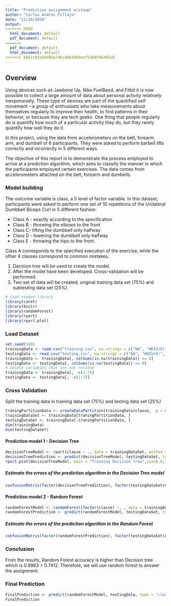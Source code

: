 ```yaml
---
title: "Prediction assignment writeup"
author: "Carlos Andres Pillajo"
date: "11/16/2020"
output: 
<<<<<<< HEAD
  html_document: default
  pdf_document: default
=======
  pdf_document: default
  html_document: default
>>>>>>> 6861c02a50d9bb748cd0649b8eef5d80596485a8
---
```


## Overview

Using devices such as Jawbone Up, Nike FuelBand, and Fitbit it is now possible to collect a large amount of data about personal activity relatively inexpensively. These type of devices are part of the quantified self movement – a group of enthusiasts who take measurements about themselves regularly to improve their health, to find patterns in their behavior, or because they are tech geeks. One thing that people regularly do is quantify how much of a particular activity they do, but they rarely quantify how well they do it. 

In this project, using the data from accelerometers on the belt, forearm, arm, and dumbell of 6 participants. They were asked to perform barbell lifts correctly and incorrectly in 5 different ways.

The objective of this report is to demonstrate the process employed to arrive at a prediction algorithm, which aims to classify the manner in which the participants employed certain exercises. The data comes from accelerometers attached on the belt, forearm and dumbells.

### Model building
The outcome variable is class, a 5 level of factor variable. 
In this dataset, participants were asked to perform one set of 10 repetitions of the Unilateral Dumbbell Biceps Curl in 5 different fashion: 

* Class A - exactly according to the specification
* Class B - throwing the elbows to the front
* Class C- lifting the dumbbell only halfway 
* Class D - lowering the dumbbell only halfway
* Class E - throwing the hips to the front. 

Class A corresponds to the specified execution of the exercise, while the other 4 classes correspond to common mistakes. 

1. Decision tree will be used to create the model. 
2. After the model have been developed. Cross-validation will be performed. 
3. Two set of data will be created, original training data set (75%) and subtesting data set (25%). 

```r
# load needed library
library(caret)
library(knitr)
library(randomForest)
library(rpart)
library(rpart.plot)
```

### Load Dataset

```r
set.seed(100)
trainingData <- read.csv("training.csv", na.strings = c("NA", "#DIV/0!", ""))
testingData <- read.csv("testing.csv", na.strings = c("NA", "#DIV/0!", ""))
trainingData <- trainingData[, colSums(is.na(trainingData)) == 0]
testingData <- testingData[, colSums(is.na(testingData)) == 0]
# Delete variables that are not related 
trainingData <- trainingData[, -c(1:7)]
testingData <- testingData[, -c(1:7)]
```

### Cross Validation

Split the training data in training data set (75%) and testing data set (25%) 

```r
traningPartitionData <- createDataPartition(trainingData$classe,  p = 0.75, list = F)
trainingDataSet <- trainingData[traningPartitionData, ]
testingDataSet <- trainingData[-traningPartitionData, ]
dim(trainingData)
dim(testingDataSet)
```

#### Prediction model 1 - Decision Tree

```r
decisionTreeModel <- rpart(classe ~ ., data = trainingDataSet, method = "class")
decisionTreePrediction <- predict(decisionTreeModel, testingDataSet, type = "class")
rpart.plot(decisionTreeModel, main = "Training Decision Tree",cex=0.6, under = TRUE, faclen = 0, compress=TRUE, type = 3, clip.right.labs = FALSE, under.cex = 0.6, cex.main = 2, round = 0, branch.lwd = 2, branch.col = "blue")
```

##### Estimate the errors of the prediction algorithm in the Decision Tree model
```r
confusionMatrix(factor(decisionTreePrediction), factor(testingDataSet$classe))
```

#### Prediction model 2 - Random Forest

```r
randomForestModel <- randomForest(factor(classe) ~. , data = trainingDataSet, method = "class")
randomForestPrediction <- predict(randomForestModel, testingDataSet, type = "class")
```
##### Estimate the errors of the prediction algorithm in the Random Forest
```r
confusionMatrix(factor(randomForestPrediction), factor(testingDataSet$classe))
```

### Conclusion
From the results,  Random Forest accuracy is higher than Decision tree which is 0.9963  > 0.7412. Therefore, we will use random forest to answer the assignment. 

### Final Prediction
```r
FinalPrediction <- predict(randomForestModel, testingData, type = "class")
FinalPrediction

```

